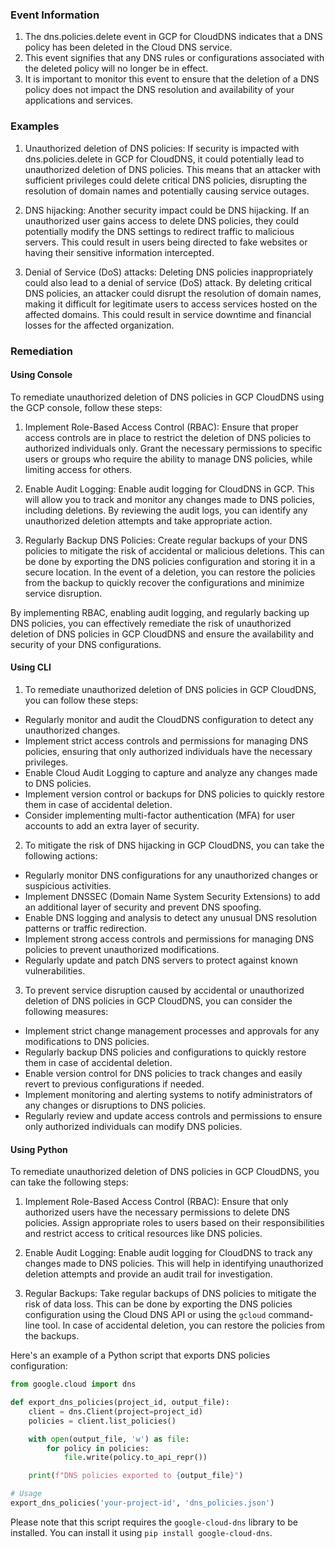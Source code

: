 
### Event Information

1. The dns.policies.delete event in GCP for CloudDNS indicates that a DNS policy has been deleted in the Cloud DNS service.
2. This event signifies that any DNS rules or configurations associated with the deleted policy will no longer be in effect.
3. It is important to monitor this event to ensure that the deletion of a DNS policy does not impact the DNS resolution and availability of your applications and services.


### Examples

1. Unauthorized deletion of DNS policies: If security is impacted with dns.policies.delete in GCP for CloudDNS, it could potentially lead to unauthorized deletion of DNS policies. This means that an attacker with sufficient privileges could delete critical DNS policies, disrupting the resolution of domain names and potentially causing service outages.

2. DNS hijacking: Another security impact could be DNS hijacking. If an unauthorized user gains access to delete DNS policies, they could potentially modify the DNS settings to redirect traffic to malicious servers. This could result in users being directed to fake websites or having their sensitive information intercepted.

3. Denial of Service (DoS) attacks: Deleting DNS policies inappropriately could also lead to a denial of service (DoS) attack. By deleting critical DNS policies, an attacker could disrupt the resolution of domain names, making it difficult for legitimate users to access services hosted on the affected domains. This could result in service downtime and financial losses for the affected organization.

### Remediation

#### Using Console

To remediate unauthorized deletion of DNS policies in GCP CloudDNS using the GCP console, follow these steps:

1. Implement Role-Based Access Control (RBAC): Ensure that proper access controls are in place to restrict the deletion of DNS policies to authorized individuals only. Grant the necessary permissions to specific users or groups who require the ability to manage DNS policies, while limiting access for others.

2. Enable Audit Logging: Enable audit logging for CloudDNS in GCP. This will allow you to track and monitor any changes made to DNS policies, including deletions. By reviewing the audit logs, you can identify any unauthorized deletion attempts and take appropriate action.

3. Regularly Backup DNS Policies: Create regular backups of your DNS policies to mitigate the risk of accidental or malicious deletions. This can be done by exporting the DNS policies configuration and storing it in a secure location. In the event of a deletion, you can restore the policies from the backup to quickly recover the configurations and minimize service disruption.

By implementing RBAC, enabling audit logging, and regularly backing up DNS policies, you can effectively remediate the risk of unauthorized deletion of DNS policies in GCP CloudDNS and ensure the availability and security of your DNS configurations.

#### Using CLI

1. To remediate unauthorized deletion of DNS policies in GCP CloudDNS, you can follow these steps:

- Regularly monitor and audit the CloudDNS configuration to detect any unauthorized changes.
- Implement strict access controls and permissions for managing DNS policies, ensuring that only authorized individuals have the necessary privileges.
- Enable Cloud Audit Logging to capture and analyze any changes made to DNS policies.
- Implement version control or backups for DNS policies to quickly restore them in case of accidental deletion.
- Consider implementing multi-factor authentication (MFA) for user accounts to add an extra layer of security.

2. To mitigate the risk of DNS hijacking in GCP CloudDNS, you can take the following actions:

- Regularly monitor DNS configurations for any unauthorized changes or suspicious activities.
- Implement DNSSEC (Domain Name System Security Extensions) to add an additional layer of security and prevent DNS spoofing.
- Enable DNS logging and analysis to detect any unusual DNS resolution patterns or traffic redirection.
- Implement strong access controls and permissions for managing DNS policies to prevent unauthorized modifications.
- Regularly update and patch DNS servers to protect against known vulnerabilities.

3. To prevent service disruption caused by accidental or unauthorized deletion of DNS policies in GCP CloudDNS, you can consider the following measures:

- Implement strict change management processes and approvals for any modifications to DNS policies.
- Regularly backup DNS policies and configurations to quickly restore them in case of accidental deletion.
- Enable version control for DNS policies to track changes and easily revert to previous configurations if needed.
- Implement monitoring and alerting systems to notify administrators of any changes or disruptions to DNS policies.
- Regularly review and update access controls and permissions to ensure only authorized individuals can modify DNS policies.

#### Using Python

To remediate unauthorized deletion of DNS policies in GCP CloudDNS, you can take the following steps:

1. Implement Role-Based Access Control (RBAC): Ensure that only authorized users have the necessary permissions to delete DNS policies. Assign appropriate roles to users based on their responsibilities and restrict access to critical resources like DNS policies.

2. Enable Audit Logging: Enable audit logging for CloudDNS to track any changes made to DNS policies. This will help in identifying unauthorized deletion attempts and provide an audit trail for investigation.

3. Regular Backups: Take regular backups of DNS policies to mitigate the risk of data loss. This can be done by exporting the DNS policies configuration using the Cloud DNS API or using the `gcloud` command-line tool. In case of accidental deletion, you can restore the policies from the backups.

Here's an example of a Python script that exports DNS policies configuration:

```python
from google.cloud import dns

def export_dns_policies(project_id, output_file):
    client = dns.Client(project=project_id)
    policies = client.list_policies()

    with open(output_file, 'w') as file:
        for policy in policies:
            file.write(policy.to_api_repr())

    print(f"DNS policies exported to {output_file}")

# Usage
export_dns_policies('your-project-id', 'dns_policies.json')
```

Please note that this script requires the `google-cloud-dns` library to be installed. You can install it using `pip install google-cloud-dns`.

